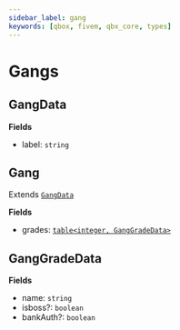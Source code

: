 ```yaml
---
sidebar_label: gang
keywords: [qbox, fivem, qbx_core, types]
---
```


# Gangs

## GangData

**Fields**

- label: `string`

## Gang

Extends [`GangData`](#gangdata)

**Fields**

- grades: [`table<integer, GangGradeData>`](#ganggradedata)

## GangGradeData

**Fields**

- name: `string`
- isboss?: `boolean`
- bankAuth?: `boolean`